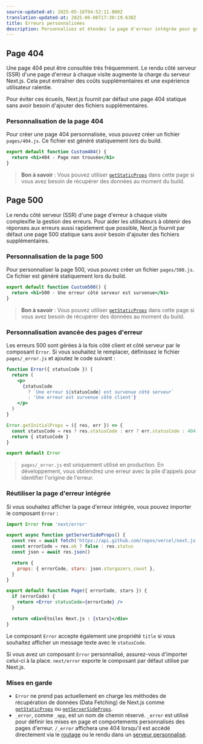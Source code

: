 ```yaml
---
source-updated-at: 2025-05-16T04:52:11.000Z
translation-updated-at: 2025-06-06T17:30:19.638Z
title: Erreurs personnalisées
description: Personnalisez et étendez la page d'erreur intégrée pour gérer les erreurs personnalisées.
---
```


## Page 404

Une page 404 peut être consultée très fréquemment. Le rendu côté serveur (SSR) d'une page d'erreur à chaque visite augmente la charge du serveur Next.js. Cela peut entraîner des coûts supplémentaires et une expérience utilisateur ralentie.

Pour éviter ces écueils, Next.js fournit par défaut une page 404 statique sans avoir besoin d'ajouter des fichiers supplémentaires.

### Personnalisation de la page 404

Pour créer une page 404 personnalisée, vous pouvez créer un fichier `pages/404.js`. Ce fichier est généré statiquement lors du build.

```jsx filename="pages/404.js"
export default function Custom404() {
  return <h1>404 - Page non trouvée</h1>
}
```

> **Bon à savoir** : Vous pouvez utiliser [`getStaticProps`](/docs/pages/building-your-application/data-fetching/get-static-props) dans cette page si vous avez besoin de récupérer des données au moment du build.

## Page 500

Le rendu côté serveur (SSR) d'une page d'erreur à chaque visite complexifie la gestion des erreurs. Pour aider les utilisateurs à obtenir des réponses aux erreurs aussi rapidement que possible, Next.js fournit par défaut une page 500 statique sans avoir besoin d'ajouter des fichiers supplémentaires.

### Personnalisation de la page 500

Pour personnaliser la page 500, vous pouvez créer un fichier `pages/500.js`. Ce fichier est généré statiquement lors du build.

```jsx filename="pages/500.js"
export default function Custom500() {
  return <h1>500 - Une erreur côté serveur est survenue</h1>
}
```

> **Bon à savoir** : Vous pouvez utiliser [`getStaticProps`](/docs/pages/building-your-application/data-fetching/get-static-props) dans cette page si vous avez besoin de récupérer des données au moment du build.

### Personnalisation avancée des pages d'erreur

Les erreurs 500 sont gérées à la fois côté client et côté serveur par le composant `Error`. Si vous souhaitez le remplacer, définissez le fichier `pages/_error.js` et ajoutez le code suivant :

```jsx
function Error({ statusCode }) {
  return (
    <p>
      {statusCode
        ? `Une erreur ${statusCode} est survenue côté serveur`
        : 'Une erreur est survenue côté client'}
    </p>
  )
}

Error.getInitialProps = ({ res, err }) => {
  const statusCode = res ? res.statusCode : err ? err.statusCode : 404
  return { statusCode }
}

export default Error
```

> `pages/_error.js` est uniquement utilisé en production. En développement, vous obtiendrez une erreur avec la pile d'appels pour identifier l'origine de l'erreur.

### Réutiliser la page d'erreur intégrée

Si vous souhaitez afficher la page d'erreur intégrée, vous pouvez importer le composant `Error` :

```jsx
import Error from 'next/error'

export async function getServerSideProps() {
  const res = await fetch('https://api.github.com/repos/vercel/next.js')
  const errorCode = res.ok ? false : res.status
  const json = await res.json()

  return {
    props: { errorCode, stars: json.stargazers_count },
  }
}

export default function Page({ errorCode, stars }) {
  if (errorCode) {
    return <Error statusCode={errorCode} />
  }

  return <div>Étoiles Next.js : {stars}</div>
}
```

Le composant `Error` accepte également une propriété `title` si vous souhaitez afficher un message texte avec le `statusCode`.

Si vous avez un composant `Error` personnalisé, assurez-vous d'importer celui-ci à la place. `next/error` exporte le composant par défaut utilisé par Next.js.

### Mises en garde

- `Error` ne prend pas actuellement en charge les méthodes de récupération de données (Data Fetching) de Next.js comme [`getStaticProps`](/docs/pages/building-your-application/data-fetching/get-static-props) ou [`getServerSideProps`](/docs/pages/building-your-application/data-fetching/get-server-side-props).
- `_error`, comme `_app`, est un nom de chemin réservé. `_error` est utilisé pour définir les mises en page et comportements personnalisés des pages d'erreur. `/_error` affichera une 404 lorsqu'il est accédé directement via le [routage](/docs/pages/building-your-application/routing) ou le rendu dans un [serveur personnalisé](/docs/pages/building-your-application/configuring/custom-server).